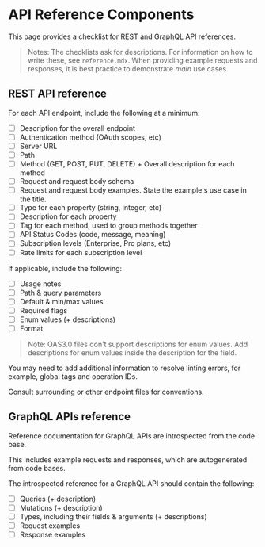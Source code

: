 # API Reference Components

This page provides a checklist for REST and GraphQL API references.

> Notes: 
> The checklists ask for descriptions. For information on how to write these, see `reference.mdx`.
> When providing example requests and responses, it is best practice to demonstrate _main_ use cases.

## REST API reference

For each API endpoint, include the following at a minimum:

- [ ] Description for the overall endpoint
- [ ] Authentication method (OAuth scopes, etc)
- [ ] Server URL
- [ ] Path 
- [ ] Method (GET, POST, PUT, DELETE) + Overall description for each method
- [ ] Request and request body schema
- [ ] Request and request body examples. State the example's use case in the title.
- [ ] Type for each property (string, integer, etc)
- [ ] Description for each property
- [ ] Tag for each method, used to group methods together
- [ ] API Status Codes (code, message, meaning) 
- [ ] Subscription levels (Enterprise, Pro plans, etc)
- [ ] Rate limits for each subscription level

If applicable, include the following:

- [ ] Usage notes
- [ ] Path & query parameters
- [ ] Default & min/max values
- [ ] Required flags
- [ ] Enum values (+ descriptions)
- [ ] Format

> Note: OAS3.0 files don't support descriptions for enum values. Add descriptions for enum values inside the description for the field.

You may need to add additional information to resolve linting errors, for example, global tags and operation IDs.

Consult surrounding or other endpoint files for conventions.

## GraphQL APIs reference

Reference documentation for GraphQL APIs are introspected from the code base. 

This includes example requests and responses, which are autogenerated from code bases.

The introspected reference for a GraphQL API should contain the following:

- [ ] Queries (+ description)
- [ ] Mutations (+ description)
- [ ] Types, including their fields & arguments (+ descriptions)
- [ ] Request examples
- [ ] Response examples